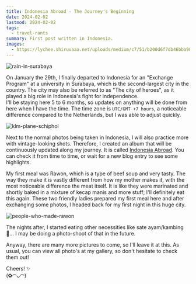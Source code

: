 ```yaml
---
title: Indonesia Abroad - The Journey's Beginning
date: 2024-02-02
lastmod: 2024-02-02
tags:
  - travel-rants
summary: First post written in Indonesia.
images:
  - https://lychee.shiruvaaa.net/uploads/medium/c7/51/b200d6f7db46bba90bf9dcfe47f0.jpg
---
```


![rain-in-surabaya](https://lychee.shiruvaaa.net/uploads/medium/c7/51/b200d6f7db46bba90bf9dcfe47f0.jpg)

On January the 29th, I finally departed to Indonesia for an "Exchange Program" at a university in Surabaya, which is the second-largest city in the country. The city may also be referred to as "The city of heroes", as it played a big role in Indonesia's fight for independence.  
I'll be staying here 5 to 6 months, so updates on anything will be done from here when I have the time. The time zone is `UTC/GMT +7 hours`, a noticeable difference compared to the Netherlands, but I was able to adjust quickly.

![klm-plane-schiphol](https://lychee.shiruvaaa.net/uploads/medium/80/35/d9aa921cd70eaf3e5848538606d8.jpg)

Next to the normal photos being taken in Indonesia, I will also practice more with vintage-looking shots. Therefore, I created an album that will be continuously updated along my journey. It is called [Indonesia Abroad](https://lychee.shiruvaaa.net/gallery/T1WJBHcznvrX98GGHpETdSPS). You can check it from time to time, or wait for a new blog entry to see some highlights.

My first meal was Rawon, which is a type of beef soup and very tasty. The way they make it is vastly different from how my mother makes it, with the most noticeable difference the meat itself. It is like they were marinated and shortly baked in a mixture of kecap manis and more stuff; I'll definitely eat this again. These two friendly ladies prepared my first meal here and after exchanging some photos, I headed back for my first night in this huge city.

![people-who-made-rawon](https://lychee.shiruvaaa.net/uploads/medium/a2/4a/6d0089212dd3b91a1ec70258bae3.jpg)

The nights after, I started eating other necessities like sate ayam/kambing 🤤... I may be doing a photo-shoot of that in the future.

Anyway, there are many more pictures to come, so I'll leave it at this. As usual, you can view all photo's at my gallery, so don't hesitate to check them out!

Cheers! ✨  
(✿◠ᴗ◠)
